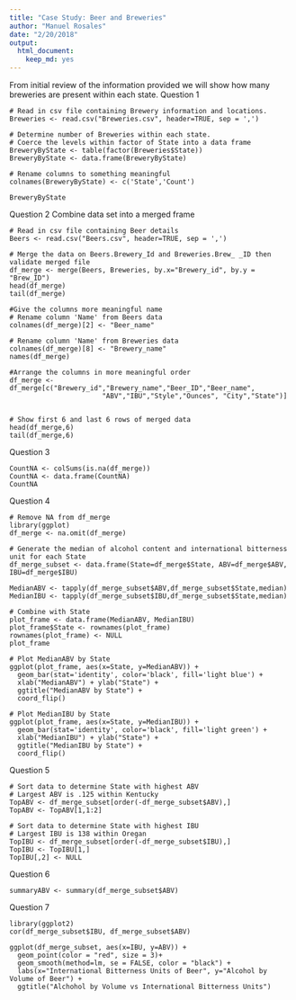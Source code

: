 ```yaml
---
title: "Case Study: Beer and Breweries"
author: "Manuel Rosales"
date: "2/20/2018"
output:
  html_document:
    keep_md: yes
---
```


From initial review of the information provided we will show how many breweries are present within each state.
Question 1
```Q1
# Read in csv file containing Brewery information and locations.
Breweries <- read.csv("Breweries.csv", header=TRUE, sep = ',')

# Determine number of Breweries within each state.
# Coerce the levels within factor of State into a data frame
BreweryByState <- table(factor(Breweries$State))
BreweryByState <- data.frame(BreweryByState)

# Rename columns to something meaningful
colnames(BreweryByState) <- c('State','Count')

BreweryByState
```

Question 2
Combine data set into a merged frame

```Q2
# Read in csv file containing Beer details
Beers <- read.csv("Beers.csv", header=TRUE, sep = ',')

# Merge the data on Beers.Brewery_Id and Breweries.Brew_ _ID then validate merged file
df_merge <- merge(Beers, Breweries, by.x="Brewery_id", by.y = "Brew_ID")
head(df_merge)
tail(df_merge)

#Give the columns more meaningful name
# Rename column 'Name' from Beers data
colnames(df_merge)[2] <- "Beer_name"

# Rename column 'Name' from Breweries data
colnames(df_merge)[8] <- "Brewery_name"
names(df_merge)

#Arrange the columns in more meaningful order
df_merge <- df_merge[c("Brewery_id","Brewery_name","Beer_ID","Beer_name",
                       "ABV","IBU","Style","Ounces", "City","State")]


# Show first 6 and last 6 rows of merged data
head(df_merge,6)
tail(df_merge,6)
```

Question 3

```Q3
CountNA <- colSums(is.na(df_merge))
CountNA <- data.frame(CountNA)
CountNA
```

Question 4
```Q4
# Remove NA from df_merge
library(ggplot)
df_merge <- na.omit(df_merge)

# Generate the median of alcohol content and international bitterness unit for each State
df_merge_subset <- data.frame(State=df_merge$State, ABV=df_merge$ABV, IBU=df_merge$IBU)

MedianABV <- tapply(df_merge_subset$ABV,df_merge_subset$State,median)
MedianIBU <- tapply(df_merge_subset$IBU,df_merge_subset$State,median)

# Combine with State
plot_frame <- data.frame(MedianABV, MedianIBU)
plot_frame$State <- rownames(plot_frame)
rownames(plot_frame) <- NULL
plot_frame

# Plot MedianABV by State
ggplot(plot_frame, aes(x=State, y=MedianABV)) +
  geom_bar(stat='identity', color='black', fill='light blue') +
  xlab("MedianABV") + ylab("State") +
  ggtitle("MedianABV by State") +
  coord_flip()

# Plot MedianIBU by State  
ggplot(plot_frame, aes(x=State, y=MedianIBU)) +
  geom_bar(stat='identity', color='black', fill='light green') +
  xlab("MedianIBU") + ylab("State") +
  ggtitle("MedianIBU by State") +
  coord_flip()
```

Question 5
```Q5
# Sort data to determine State with highest ABV
# Largest ABV is .125 within Kentucky
TopABV <- df_merge_subset[order(-df_merge_subset$ABV),]
TopABV <- TopABV[1,1:2]

# Sort data to determine State with highest IBU
# Largest IBU is 138 within Oregan
TopIBU <- df_merge_subset[order(-df_merge_subset$IBU),]
TopIBU <- TopIBU[1,]
TopIBU[,2] <- NULL
```


Question 6
```Q6
summaryABV <- summary(df_merge_subset$ABV)
```

Question 7
```Q7
library(ggplot2)
cor(df_merge_subset$IBU, df_merge_subset$ABV)

ggplot(df_merge_subset, aes(x=IBU, y=ABV)) + 
  geom_point(color = "red", size = 3)+
  geom_smooth(method=lm, se = FALSE, color = "black") +
  labs(x="International Bitterness Units of Beer", y="Alcohol by Volume of Beer") + 
  ggtitle("Alchohol by Volume vs International Bitterness Units")
```
